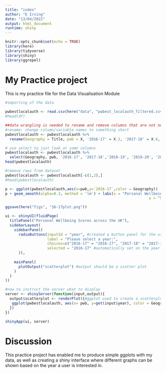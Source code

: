 ```yaml
---
title: "index"
author: "E Irving"
date: "13/04/2022"
output: html_document
runtime: shiny
---
```


```r
knitr::opts_chunk$set(echo = TRUE)
library(here)
library(tidyverse)
library(shiny)
library(ggrepel)
```

# My Practice project

This is my practice file for the Data Visualisation Module

```r
#importing of the data

pwbestlocalauth <- read.csv(here("data", "pwbest_localauth_filtered.csv"))
#head(df)
```


```r
##data wrangling is needed to rename and remove columns that are not necessary for visualisation
#rename: change column/variable names to something short
pwbestlocalauth <- pwbestlocalauth %>% 
  rename(Geography = Title, pwb = X, '2016-17' = X.2, '2017-18' = X.6, '2018-19' = X.10, '2019-20' = X.14, '2020-21' = X.18)

# use select to just look at some columns
pwbestlocalauth <- pwbestlocalauth %>% 
  select(Geography, pwb, '2016-17', '2017-18','2018-19', '2019-20', '2020-21')
head(pwbestlocalauth)

#remove rows from dataset
pwbestlocalauth <- pwbestlocalauth[-c(1,2),]
#head(pwbestlocalauth)
```

```r
p <- ggplot(pwbestlocalauth,aes(x=pwb,y=`2016-17`,color = Geography))
p + geom_smooth(alpha=0.3, method = 'lm') + labs(x = "Personal Wellbeing Measures",
                                                                 y = "Scores", title = "Personal Wellbeing Scores in 2016-2017") + geom_jitter(height=0,width=.1,alpha=.5) + geom_text_repel(aes(label=Geography))

ggsave(here("figs", "16-17plot.png"))
```

```r

ui <- shinyUI(fluidPage(
  titlePanel("Personal Wellbeing Scores across the UK"),
  sidebarLayout(
    sidebarPanel(
      radioButtons(inputId = "year", #created a button panel for the user to select the year they wish to view
                   label = "Please select a year:",
                   choices=c("2016-17" = "2016-17", "2017-18" = "2017-18","2018-19" = "2018-19", "2019-20" = "2019-20","2020-21" = "2020-21"),
                   selected = "2016-17" #automatically set on the year 2016-2017
      )),
    
    mainPanel(
      plotOutput("scatterplot") #output should be a scatter plot
    )
  )
))

#now to instruct the server what to display 
server <- shinyServer(function(input,output){
  output$scatterplot <- renderPlot({#ggplot used to create a scatterplot of the data depending on year picked by user
   ggplot(pwbestlocalauth, aes(x= pwb, y=get(input$year), color = Geography)) + geom_point() + geom_smooth(alpha=0.3, method = 'lm') + labs(x = "Personal Wellbeing Measures", y = "Scores", title = "Personal Wellbeing Scores") + geom_text_repel(aes(label=Geography))
  })
})

shinyApp(ui, server)
```


# Discussion

This practice project has enabled me to produce simple ggplots with my data, as well as creating a shiny interface where different graphs can be shown based on the year a user is interested in.


